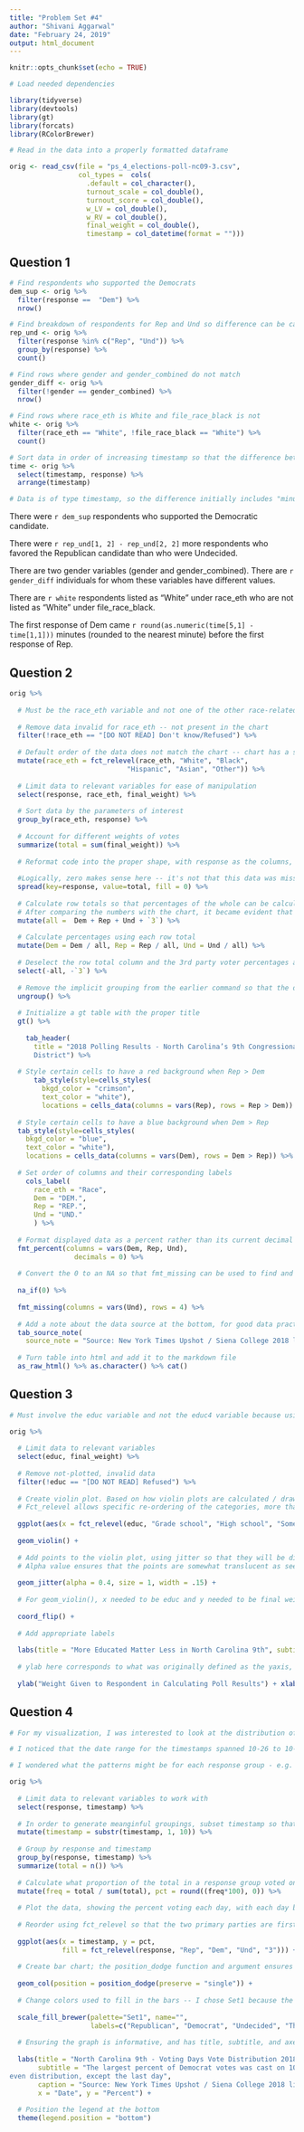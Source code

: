 ```yaml
---
title: "Problem Set #4"
author: "Shivani Aggarwal"
date: "February 24, 2019"
output: html_document
---
```


```r
knitr::opts_chunk$set(echo = TRUE)

# Load needed dependencies

library(tidyverse)
library(devtools)
library(gt)
library(forcats)
library(RColorBrewer)

```


```r

# Read in the data into a properly formatted dataframe

orig <- read_csv(file = "ps_4_elections-poll-nc09-3.csv",
                 col_types =  cols(
                   .default = col_character(),
                   turnout_scale = col_double(),
                   turnout_score = col_double(),
                   w_LV = col_double(),
                   w_RV = col_double(),
                   final_weight = col_double(),
                   timestamp = col_datetime(format = "")))

```

## Question 1

```r

# Find respondents who supported the Democrats
dem_sup <- orig %>% 
  filter(response ==  "Dem") %>% 
  nrow()

# Find breakdown of respondents for Rep and Und so difference can be calculated
rep_und <- orig %>% 
  filter(response %in% c("Rep", "Und")) %>% 
  group_by(response) %>% 
  count()

# Find rows where gender and gender_combined do not match
gender_diff <- orig %>% 
  filter(!gender == gender_combined) %>% 
  nrow()

# Find rows where race_eth is White and file_race_black is not
white <- orig %>% 
  filter(race_eth == "White", !file_race_black == "White") %>% 
  count()

# Sort data in order of increasing timestamp so that the difference between the first Dem timestamp and the first Rep timestamp can be calculated
time <- orig %>% 
  select(timestamp, response) %>% 
  arrange(timestamp)

# Data is of type timestamp, so the difference initially includes "minutes" -- it must be converted to numeric input so it can be rounded properly with round()

```

There were `r dem_sup` respondents who supported the Democratic candidate.

There were `r rep_und[1, 2] - rep_und[2, 2]` more respondents who favored the Republican candidate than who were Undecided.

There are two gender variables (gender and gender_combined). There are `r gender_diff` individuals for whom these variables have different values.

There are `r white` respondents listed as “White” under race_eth who are not listed as “White” under file_race_black.

The first response of Dem came `r round(as.numeric(time[5,1] - time[1,1]))` minutes (rounded to the nearest minute) before the first response of Rep.

## Question 2

```r

orig %>% 
  
  # Must be the race_eth variable and not one of the other race-related variables because filtering out "[DO NOT READ]" as well as responses other than "Dem", "Rep", "Und", and then grouping and counting by race_eth gives the n breakdown that matches that on the left side of the chart to recreate
  
  # Remove data invalid for race_eth -- not present in the chart
  filter(!race_eth == "[DO NOT READ] Don't know/Refused") %>%
  
  # Default order of the data does not match the chart -- chart has a specific order that is not alphabetic order, so manually reorder the factors
  mutate(race_eth = fct_relevel(race_eth, "White", "Black", 
                             "Hispanic", "Asian", "Other")) %>%
  
  # Limit data to relevant variables for ease of manipulation
  select(response, race_eth, final_weight) %>%
  
  # Sort data by the parameters of interest
  group_by(race_eth, response) %>% 
  
  # Account for different weights of votes
  summarize(total = sum(final_weight)) %>% 
  
  # Reformat code into the proper shape, with response as the columns, the different race_eth values as the rows, and the values the total (calculated from the final_weights). The fill must be zero to replace the NA with a zero as that value will be involved in calculating the row total, and trying to add NA to a number equals NA. 
  
  #Logically, zero makes sense here -- it's not that this data was missing, but that there were actually zero recorded Und Asians. 
  spread(key=response, value=total, fill = 0) %>%
  
  # Calculate row totals so that percentages of the whole can be calculated
  # After comparing the numbers with the chart, it became evident that the total being used in this step also included those who chose a 3rd party, even though the individual % is not displayed on the chart (e.g. given row totals do not add up to 100% between Rep, Und, and Dem)
  mutate(all =  Dem + Rep + Und + `3`) %>%
  
  # Calculate percentages using each row total
  mutate(Dem = Dem / all, Rep = Rep / all, Und = Und / all) %>% 
  
  # Deselect the row total column and the 3rd party voter percentages as this data is not displayed in the final chart
  select(-all, -`3`) %>% 
  
  # Remove the implicit grouping from the earlier command so that the data is ready for being piped into a gt table  
  ungroup() %>%
  
  # Initialize a gt table with the proper title
  gt() %>% 
  
    tab_header(
      title = "2018 Polling Results - North Carolina’s 9th Congressional 
      District") %>% 
  
  # Style certain cells to have a red background when Rep > Dem
      tab_style(style=cells_styles(
        bkgd_color = "crimson", 
        text_color = "white"), 
        locations = cells_data(columns = vars(Rep), rows = Rep > Dem)) %>%
  
  # Style certain cells to have a blue background when Dem > Rep
  tab_style(style=cells_styles(
    bkgd_color = "blue", 
    text_color = "white"), 
    locations = cells_data(columns = vars(Dem), rows = Dem > Rep)) %>%
  
  # Set order of columns and their corresponding labels
    cols_label(
      race_eth = "Race",
      Dem = "DEM.",
      Rep = "REP.",
      Und = "UND."
      ) %>%
  
  # Format displayed data as a percent rather than its current decimal form
  fmt_percent(columns = vars(Dem, Rep, Und),
                decimals = 0) %>% 
  
  # Convert the 0 to an NA so that fmt_missing can be used to find and replace NA's with an em dash, as per the given chart. 
  
  na_if(0) %>%
  
  fmt_missing(columns = vars(Und), rows = 4) %>%  
  
  # Add a note about the data source at the bottom, for good data practices, even though it was not in the original
  tab_source_note(
    source_note = "Source: New York Times Upshot / Siena College 2018 live polls") %>% 
  
  # Turn table into html and add it to the markdown file
  as_raw_html() %>% as.character() %>% cat()

```

## Question 3

```r

# Must involve the educ variable and not the educ4 variable because using glimpse or group_by and then count() reveals that educ has the category of Grade School, seen on the final chart, while educ4 does not. 

orig %>% 
  
  # Limit data to relevant variables
  select(educ, final_weight) %>% 
  
  # Remove not-plotted, invalid data
  filter(!educ == "[DO NOT READ] Refused") %>%
  
  # Create violin plot. Based on how violin plots are calculated / drawn, initially, the categorical variable should always be specified for the x axis, and the numerical variable for the y-axis. 
  # Fct_relevel allows specific re-ordering of the categories, more than simply alphabetizing them
  
  ggplot(aes(x = fct_relevel(educ, "Grade school", "High school", "Some college or trade school", "Bachelors' degree", "Graduate or Professional Degree"), y = final_weight)) + 
  
  geom_violin() + 
  
  # Add points to the violin plot, using jitter so that they will be distributed within each violin. Width of .15 to approximate the amount of jitter observed in the given chart
  # Alpha value ensures that the points are somewhat translucent as seen in the given chart
  
  geom_jitter(alpha = 0.4, size = 1, width = .15) + 
  
  # For geom_violin(), x needed to be educ and y needed to be final weight -- our final chart has this flipped, so now use this function to flip the axes
  
  coord_flip() +
  
  # Add appropriate labels
  
  labs(title = "More Educated Matter Less in North Carolina 9th", subtitle = "Poll gives more weight to people who are less likely to participate in polls", caption = "Source: New York Times Upshot / Siena College 2018 live polls") +
  
  # ylab here corresponds to what was originally defined as the yaxis, which is why it is for poll weights and xlab is null - it will get flipped in the display
  
  ylab("Weight Given to Respondent in Calculating Poll Results") + xlab(NULL)

```

## Question 4

```r

# For my visualization, I was interested to look at the distribution of votes (broken down by response) over the different timestamps. 

# I noticed that the date range for the timestamps spanned 10-26 to 10-31. Even if I was to look at all the data together, I wouldn't neccessarily expect to see an even distribution of 1/6 of the voters coming in on each day - the result of various factors that make some days more convenient than others. 

# I wondered what the patterns might be for each response group - e.g. did the Third Party voters tend to all vote right at the end? Did Republican voters tend to vote earlier in the voting window, or later?

orig %>% 
  
  # Limit data to relevant variables to work with
  select(response, timestamp) %>% 
  
  # In order to generate meanginful groupings, subset timestamp so that only the date portion is included 
  mutate(timestamp = substr(timestamp, 1, 10)) %>% 
  
  # Group by response and timestamp
  group_by(response, timestamp) %>% 
  summarize(total = n()) %>% 
  
  # Calculate what proportion of the total in a response group voted on a given day, and then convert this to a percentage
  mutate(freq = total / sum(total), pct = round((freq*100), 0)) %>%
  
  # Plot the data, showing the percent voting each day, with each day broken down into the response categories for a side-by-side comparison more helpful than facet wrap
  
  # Reorder using fct_relevel so that the two primary parties are first
  
  ggplot(aes(x = timestamp, y = pct, 
             fill = fct_relevel(response, "Rep", "Dem", "Und", "3"))) +
  
  # Create bar chart; the position_dodge function and argument ensures that bars are uniform size and that spaces are left for "missing" data - allowing us to visually understand that there were zero Third Party or Undecided voters on the last day
  
  geom_col(position = position_dodge(preserve = "single")) +
  
  # Change colors used to fill in the bars -- I chose Set1 because the first and second categories are red and blue, and so I could make that correspond to Rep and Dem to add a little extra implicit sign-posting
  
  scale_fill_brewer(palette="Set1", name="", 
                    labels=c("Republican", "Democrat", "Undecided", "Third Party")) + 
  
  # Ensuring the graph is informative, and has title, subtitle, and axes labels
  
  labs(title = "North Carolina 9th - Voting Days Vote Distribution 2018", 
       subtitle = "The largest percent of Democrat votes was cast on 10/27, while Republican votes had a more
even distribution, except the last day", 
       caption = "Source: New York Times Upshot / Siena College 2018 live polls", 
       x = "Date", y = "Percent") +
  
  # Position the legend at the bottom
  theme(legend.position = "bottom")
  
```


